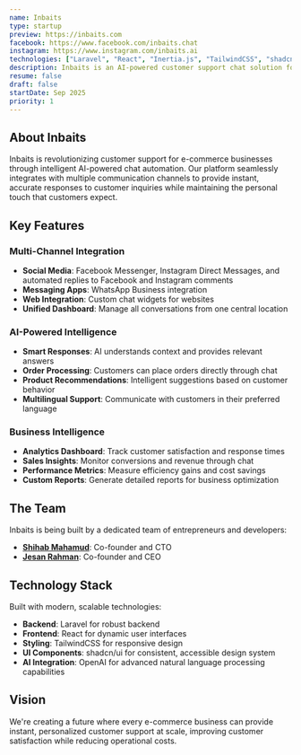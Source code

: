 ```yaml
---
name: Inbaits
type: startup
preview: https://inbaits.com
facebook: https://www.facebook.com/inbaits.chat
instagram: https://www.instagram.com/inbaits.ai
technologies: ["Laravel", "React", "Inertia.js", "TailwindCSS", "shadcn/ui"]
description: Inbaits is an AI-powered customer support chat solution for e-commerce businesses. Companies can feed their data into the platform and connect their Facebook, Instagram, WhatsApp, and website channels. Inbaits then responds to customer queries with accurate solutions and can process orders directly through the chat interface.
resume: false
draft: false
startDate: Sep 2025
priority: 1
---
```


## About Inbaits

Inbaits is revolutionizing customer support for e-commerce businesses through intelligent AI-powered chat automation. Our platform seamlessly integrates with multiple communication channels to provide instant, accurate responses to customer inquiries while maintaining the personal touch that customers expect.

## Key Features

### Multi-Channel Integration

- **Social Media**: Facebook Messenger, Instagram Direct Messages, and automated replies to Facebook and Instagram comments
- **Messaging Apps**: WhatsApp Business integration
- **Web Integration**: Custom chat widgets for websites
- **Unified Dashboard**: Manage all conversations from one central location

### AI-Powered Intelligence

- **Smart Responses**: AI understands context and provides relevant answers
- **Order Processing**: Customers can place orders directly through chat
- **Product Recommendations**: Intelligent suggestions based on customer behavior
- **Multilingual Support**: Communicate with customers in their preferred language

### Business Intelligence

- **Analytics Dashboard**: Track customer satisfaction and response times
- **Sales Insights**: Monitor conversions and revenue through chat
- **Performance Metrics**: Measure efficiency gains and cost savings
- **Custom Reports**: Generate detailed reports for business optimization

## The Team

Inbaits is being built by a dedicated team of entrepreneurs and developers:

- [**Shihab Mahamud**](/): Co-founder and CTO
- [**Jesan Rahman**](https://www.instagram.com/jesan.me): Co-founder and CEO

## Technology Stack

Built with modern, scalable technologies:

- **Backend**: Laravel for robust backend
- **Frontend**: React for dynamic user interfaces
- **Styling**: TailwindCSS for responsive design
- **UI Components**: shadcn/ui for consistent, accessible design system
- **AI Integration**: OpenAI for advanced natural language processing capabilities

## Vision

We're creating a future where every e-commerce business can provide instant, personalized customer support at scale, improving customer satisfaction while reducing operational costs.
